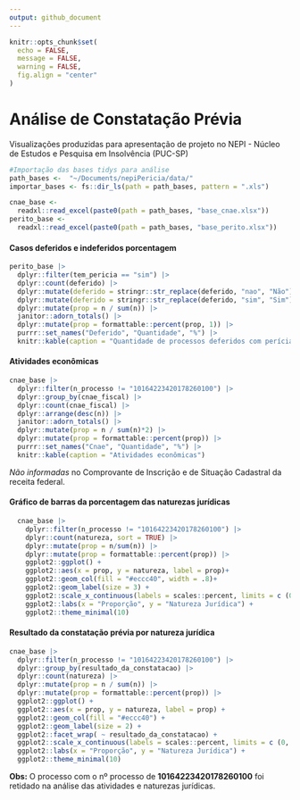 ```yaml
---
output: github_document
---
```


<!-- README.md is generated from README.Rmd. Please edit that file -->

```r
knitr::opts_chunk$set(
  echo = FALSE, 
  message = FALSE, 
  warning = FALSE,
  fig.align = "center"
)
```

# Análise de Constatação Prévia 

Visualizações produzidas para apresentação de projeto no NEPI - Núcleo de Estudos e Pesquisa em Insolvência (PUC-SP)

```r
#Importação das bases tidys para análise 
path_bases <-  "~/Documents/nepiPericia/data/"
importar_bases <- fs::dir_ls(path = path_bases, pattern = ".xls")

cnae_base <-
  readxl::read_excel(paste0(path = path_bases, "base_cnae.xlsx"))
perito_base <-
  readxl::read_excel(paste0(path = path_bases, "base_perito.xlsx"))

```
#### Casos deferidos e indeferidos porcentagem 
```r
perito_base |>
  dplyr::filter(tem_pericia == "sim") |>
  dplyr::count(deferido) |>
  dplyr::mutate(deferido = stringr::str_replace(deferido, "nao", "Não")) |>
  dplyr::mutate(deferido = stringr::str_replace(deferido, "sim", "Sim")) |>
  dplyr::mutate(prop = n / sum(n)) |>
  janitor::adorn_totals() |>
  dplyr::mutate(prop = formattable::percent(prop, 1)) |>
  purrr::set_names("Deferido", "Quantidade", "%") |>
  knitr::kable(caption = "Quantidade de processos deferidos com perícia prévia")
```

#### Atividades econômicas 

```r
cnae_base |>
  dplyr::filter(n_processo != "10164223420178260100") |>
  dplyr::group_by(cnae_fiscal) |>
  dplyr::count(cnae_fiscal) |>
  dplyr::arrange(desc(n)) |>
  janitor::adorn_totals() |>
  dplyr::mutate(prop = n / sum(n)*2) |>
  dplyr::mutate(prop = formattable::percent(prop)) |>
  purrr::set_names("Cnae", "Quantidade", "%") |>
  knitr::kable(caption = "Atividades econômicas")
```
*Não informadas* no Comprovante de Inscrição e de Situação Cadastral da receita federal. 

#### Gráfico de barras da porcentagem das naturezas jurídicas 

```r
  cnae_base |>
    dplyr::filter(n_processo != "10164223420178260100") |>
    dplyr::count(natureza, sort = TRUE) |> 
    dplyr::mutate(prop = n/sum(n)) |> 
    dplyr::mutate(prop = formattable::percent(prop)) |>
    ggplot2::ggplot() +
    ggplot2::aes(x = prop, y = natureza, label = prop)+
    ggplot2::geom_col(fill = "#eccc40", width = .8)+
    ggplot2::geom_label(size = 3) +
    ggplot2::scale_x_continuous(labels = scales::percent, limits = c (0, 1)) +
    ggplot2::labs(x = "Proporção", y = "Natureza Jurídica") +
    ggplot2::theme_minimal(10)
```


#### Resultado da constatação prévia por natureza jurídica

```r
cnae_base |>
  dplyr::filter(n_processo != "10164223420178260100") |>
  dplyr::group_by(resultado_da_constatacao) |>
  dplyr::count(natureza) |>
  dplyr::mutate(prop = n / sum(n)) |>
  dplyr::mutate(prop = formattable::percent(prop)) |>
  ggplot2::ggplot() +
  ggplot2::aes(x = prop, y = natureza, label = prop) +
  ggplot2::geom_col(fill = "#eccc40") +
  ggplot2::geom_label(size = 2) +
  ggplot2::facet_wrap( ~ resultado_da_constatacao) +
  ggplot2::scale_x_continuous(labels = scales::percent, limits = c (0, 1)) +
  ggplot2::labs(x = "Proporção", y = "Natureza Jurídica") +
  ggplot2::theme_minimal(10)
```

__Obs:__ O processo com o nº processo de __10164223420178260100__ foi retidado na análise das atividades e naturezas jurídicas. 
